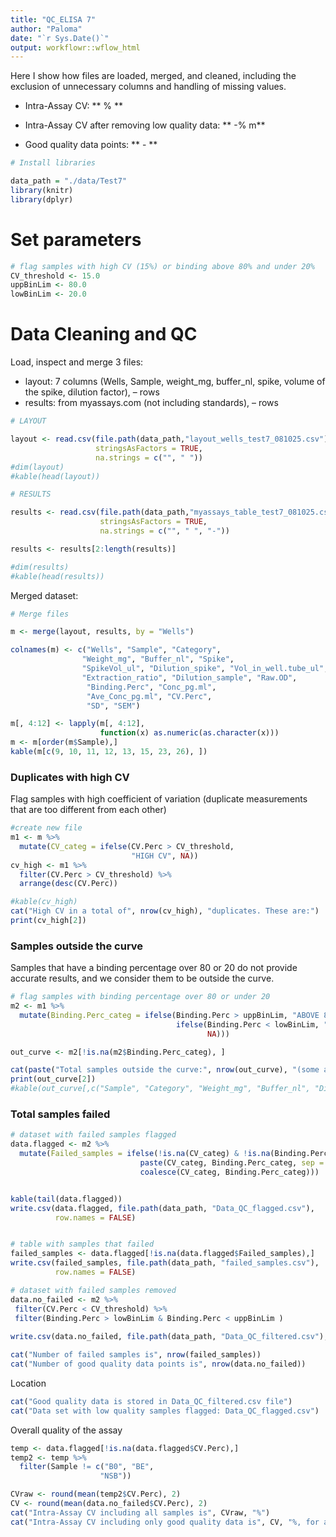 ```yaml
---
title: "QC_ELISA 7"
author: "Paloma"
date: "`r Sys.Date()`"
output: workflowr::wflow_html
---
```


Here I show how files are loaded, merged, and cleaned, including the exclusion of unnecessary columns and handling of missing values.


- Intra-Assay CV:  **  % **

- Intra-Assay CV after removing low quality data: ** -% m**

- Good quality data points: ** - **

```r
# Install libraries

data_path = "./data/Test7"
library(knitr)
library(dplyr)
```

# Set parameters

```r
# flag samples with high CV (15%) or binding above 80% and under 20%
CV_threshold <- 15.0
uppBinLim <- 80.0
lowBinLim <- 20.0
```

# Data Cleaning and QC

Load, inspect and merge 3 files:

- layout: 7 columns (Wells, Sample, weight_mg, buffer_nl, spike, volume of the spike, dilution factor), -- rows
- results: from myassays.com (not including standards), -- rows

```r
# LAYOUT 

layout <- read.csv(file.path(data_path,"layout_wells_test7_081025.csv"), 
                   stringsAsFactors = TRUE, 
                   na.strings = c("", " "))
#dim(layout)
#kable(head(layout)) 

# RESULTS  

results <- read.csv(file.path(data_path,"myassays_table_test7_081025.csv"), 
                    stringsAsFactors = TRUE, 
                    na.strings = c("", " ", "-"))

results <- results[2:length(results)]

#dim(results)
#kable(head(results)) 

```

Merged dataset: 
```r

# Merge files

m <- merge(layout, results, by = "Wells")

colnames(m) <- c("Wells", "Sample", "Category", 
                "Weight_mg", "Buffer_nl", "Spike", 
                "SpikeVol_ul", "Dilution_spike", "Vol_in_well.tube_ul", 
                "Extraction_ratio", "Dilution_sample", "Raw.OD",  
                 "Binding.Perc", "Conc_pg.ml",
                 "Ave_Conc_pg.ml", "CV.Perc", 
                 "SD", "SEM") 

m[, 4:12] <- lapply(m[, 4:12], 
                    function(x) as.numeric(as.character(x)))
m <- m[order(m$Sample),]
kable(m[c(9, 10, 11, 12, 13, 15, 23, 26), ]) 

```

### Duplicates with high CV
Flag samples with high coefficient of variation (duplicate measurements that are too different from each other)
```r
#create new file
m1 <- m %>%
  mutate(CV_categ = ifelse(CV.Perc > CV_threshold, 
                           "HIGH CV", NA))
cv_high <- m1 %>% 
  filter(CV.Perc > CV_threshold) %>% 
  arrange(desc(CV.Perc))

#kable(cv_high)
cat("High CV in a total of", nrow(cv_high), "duplicates. These are:")
print(cv_high[2])

```

### Samples outside the curve
Samples that have a binding percentage over 80 or 20 do not provide accurate results, and we consider them to be outside the curve. 
```r
# flag samples with binding percentage over 80 or under 20
m2 <- m1 %>%
  mutate(Binding.Perc_categ = ifelse(Binding.Perc > uppBinLim, "ABOVE 80% binding", 
                                     ifelse(Binding.Perc < lowBinLim, "UNDER 20% binding", 
                                            NA)))

out_curve <- m2[!is.na(m2$Binding.Perc_categ), ] 

cat(paste("Total samples outside the curve:", nrow(out_curve), "(some are blanks or NSB)", sep=" "))
print(out_curve[2])
#kable(out_curve[,c("Sample", "Category", "Weight_mg", "Buffer_nl", "Dilution_sample", "Raw.OD", "Binding.Perc", "Conc_pg.ml", "Ave_Conc_pg.ml", "CV.Perc", "SD", "CV_categ", "Binding.Perc_categ")])

```

### Total samples failed

```r
# dataset with failed samples flagged
data.flagged <- m2 %>%
  mutate(Failed_samples = ifelse(!is.na(CV_categ) & !is.na(Binding.Perc_categ), 
                             paste(CV_categ, Binding.Perc_categ, sep = ";"), 
                             coalesce(CV_categ, Binding.Perc_categ))) 


kable(tail(data.flagged))
write.csv(data.flagged, file.path(data_path, "Data_QC_flagged.csv"), 
          row.names = FALSE) 


# table with samples that failed
failed_samples <- data.flagged[!is.na(data.flagged$Failed_samples),]
write.csv(failed_samples, file.path(data_path, "failed_samples.csv"), 
          row.names = FALSE) 

# dataset with failed samples removed
data.no_failed <- m2 %>% 
 filter(CV.Perc < CV_threshold) %>%
 filter(Binding.Perc > lowBinLim & Binding.Perc < uppBinLim ) 
 
write.csv(data.no_failed, file.path(data_path, "Data_QC_filtered.csv"), row.names = FALSE) 

cat("Number of failed samples is", nrow(failed_samples))
cat("Number of good quality data points is", nrow(data.no_failed))

```
Location
```r
cat("Good quality data is stored in Data_QC_filtered.csv file")
cat("Data set with low quality samples flagged: Data_QC_flagged.csv")

```

Overall quality of the assay
```r


temp <- data.flagged[!is.na(data.flagged$CV.Perc),]
temp2 <- temp %>%
  filter(Sample != c("B0", "BE", 
                    "NSB"))

CVraw <- round(mean(temp2$CV.Perc), 2)
CV <- round(mean(data.no_failed$CV.Perc), 2)
cat("Intra-Assay CV including all samples is", CVraw, "%")
cat("Intra-Assay CV including only good quality data is", CV, "%, for a total of", nrow(data.no_failed), "samples")
```


